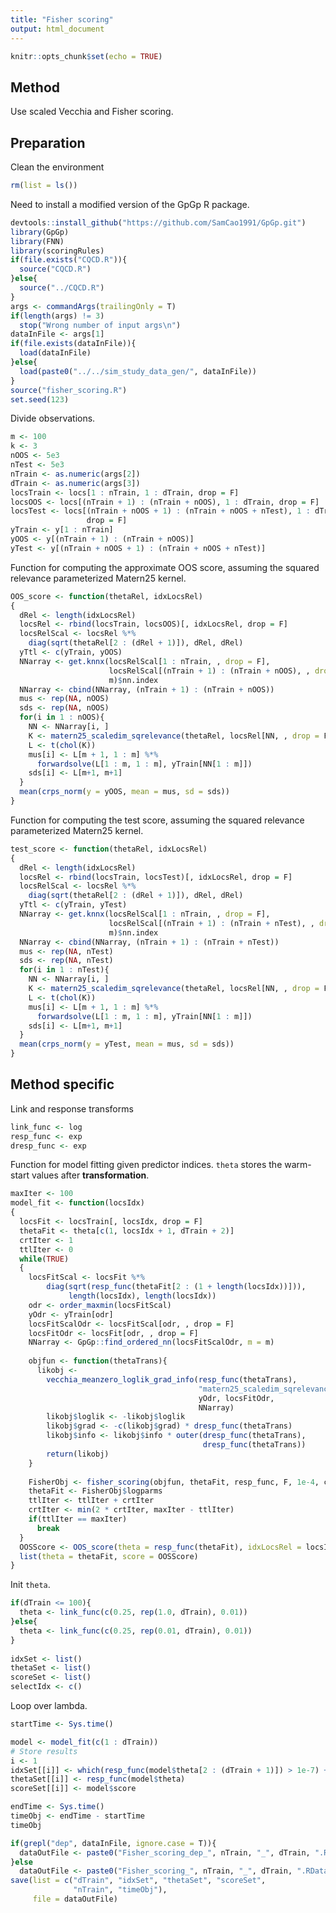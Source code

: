```yaml
---
title: "Fisher scoring"
output: html_document
---
```


```r
knitr::opts_chunk$set(echo = TRUE)
```

## Method 
Use scaled Vecchia and Fisher scoring. 

## Preparation
Clean the environment
```r
rm(list = ls())
```
Need to install a modified version of the GpGp R package.
```r
devtools::install_github("https://github.com/SamCao1991/GpGp.git")
library(GpGp)
library(FNN)
library(scoringRules)
if(file.exists("CQCD.R")){
  source("CQCD.R")
}else{
  source("../CQCD.R")
}
args <- commandArgs(trailingOnly = T)
if(length(args) != 3)
  stop("Wrong number of input args\n")
dataInFile <- args[1]
if(file.exists(dataInFile)){
  load(dataInFile)
}else{
  load(paste0("../../sim_study_data_gen/", dataInFile))
}
source("fisher_scoring.R")
set.seed(123)
```
Divide observations.
```r
m <- 100
k <- 3
nOOS <- 5e3
nTest <- 5e3
nTrain <- as.numeric(args[2])
dTrain <- as.numeric(args[3])
locsTrain <- locs[1 : nTrain, 1 : dTrain, drop = F]
locsOOS <- locs[(nTrain + 1) : (nTrain + nOOS), 1 : dTrain, drop = F]
locsTest <- locs[(nTrain + nOOS + 1) : (nTrain + nOOS + nTest), 1 : dTrain, 
                 drop = F]
yTrain <- y[1 : nTrain]
yOOS <- y[(nTrain + 1) : (nTrain + nOOS)]
yTest <- y[(nTrain + nOOS + 1) : (nTrain + nOOS + nTest)]
```
Function for computing the approximate OOS score, assuming the squared relevance parameterized Matern25 kernel.
```r
OOS_score <- function(thetaRel, idxLocsRel)
{
  dRel <- length(idxLocsRel)
  locsRel <- rbind(locsTrain, locsOOS)[, idxLocsRel, drop = F]
  locsRelScal <- locsRel %*% 
    diag(sqrt(thetaRel[2 : (dRel + 1)]), dRel, dRel)
  yTtl <- c(yTrain, yOOS)
  NNarray <- get.knnx(locsRelScal[1 : nTrain, , drop = F],
                      locsRelScal[(nTrain + 1) : (nTrain + nOOS), , drop = F], 
                      m)$nn.index
  NNarray <- cbind(NNarray, (nTrain + 1) : (nTrain + nOOS))
  mus <- rep(NA, nOOS)
  sds <- rep(NA, nOOS)
  for(i in 1 : nOOS){
    NN <- NNarray[i, ]
    K <- matern25_scaledim_sqrelevance(thetaRel, locsRel[NN, , drop = F])
    L <- t(chol(K))
    mus[i] <- L[m + 1, 1 : m] %*% 
      forwardsolve(L[1 : m, 1 : m], yTrain[NN[1 : m]])
    sds[i] <- L[m+1, m+1]
  }
  mean(crps_norm(y = yOOS, mean = mus, sd = sds))
}
```

Function for computing the test score, assuming the squared relevance parameterized Matern25 kernel.
```r
test_score <- function(thetaRel, idxLocsRel)
{
  dRel <- length(idxLocsRel)
  locsRel <- rbind(locsTrain, locsTest)[, idxLocsRel, drop = F]
  locsRelScal <- locsRel %*% 
    diag(sqrt(thetaRel[2 : (dRel + 1)]), dRel, dRel)
  yTtl <- c(yTrain, yTest)
  NNarray <- get.knnx(locsRelScal[1 : nTrain, , drop = F],
                      locsRelScal[(nTrain + 1) : (nTrain + nTest), , drop = F], 
                      m)$nn.index
  NNarray <- cbind(NNarray, (nTrain + 1) : (nTrain + nTest))
  mus <- rep(NA, nTest)
  sds <- rep(NA, nTest)
  for(i in 1 : nTest){
    NN <- NNarray[i, ]
    K <- matern25_scaledim_sqrelevance(thetaRel, locsRel[NN, , drop = F])
    L <- t(chol(K))
    mus[i] <- L[m + 1, 1 : m] %*% 
      forwardsolve(L[1 : m, 1 : m], yTrain[NN[1 : m]])
    sds[i] <- L[m+1, m+1]
  }
  mean(crps_norm(y = yTest, mean = mus, sd = sds))
}
```

## Method specific

Link and response transforms
```r
link_func <- log
resp_func <- exp
dresp_func <- exp
```
Function for model fitting given predictor indices. `theta` stores the warm-start values after **transformation**. 
```r
maxIter <- 100
model_fit <- function(locsIdx)
{
  locsFit <- locsTrain[, locsIdx, drop = F]
  thetaFit <- theta[c(1, locsIdx + 1, dTrain + 2)]
  crtIter <- 1
  ttlIter <- 0
  while(TRUE)
  {
    locsFitScal <- locsFit %*% 
        diag(sqrt(resp_func(thetaFit[2 : (1 + length(locsIdx))])), 
             length(locsIdx), length(locsIdx))
    odr <- order_maxmin(locsFitScal)
    yOdr <- yTrain[odr]
    locsFitScalOdr <- locsFitScal[odr, , drop = F]
    locsFitOdr <- locsFit[odr, , drop = F]
    NNarray <- GpGp::find_ordered_nn(locsFitScalOdr, m = m)
    
    objfun <- function(thetaTrans){
      likobj <- 
        vecchia_meanzero_loglik_grad_info(resp_func(thetaTrans), 
                                          "matern25_scaledim_sqrelevance",
                                          yOdr, locsFitOdr, 
                                          NNarray)
        likobj$loglik <- -likobj$loglik
        likobj$grad <- -c(likobj$grad) * dresp_func(thetaTrans)
        likobj$info <- likobj$info * outer(dresp_func(thetaTrans),
                                           dresp_func(thetaTrans))
        return(likobj)
    }
    
    FisherObj <- fisher_scoring(objfun, thetaFit, resp_func, F, 1e-4, crtIter)
    thetaFit <- FisherObj$logparms
    ttlIter <- ttlIter + crtIter
    crtIter <- min(2 * crtIter, maxIter - ttlIter)
    if(ttlIter == maxIter)
      break
  }
  OOSScore <- OOS_score(theta = resp_func(thetaFit), idxLocsRel = locsIdx)
  list(theta = thetaFit, score = OOSScore)
}
```

Init `theta`.
```r
if(dTrain <= 100){
  theta <- link_func(c(0.25, rep(1.0, dTrain), 0.01))
}else{
  theta <- link_func(c(0.25, rep(0.01, dTrain), 0.01))
}
  
idxSet <- list()
thetaSet <- list()
scoreSet <- list()
selectIdx <- c()
```
Loop over lambda.
```r
startTime <- Sys.time()

model <- model_fit(c(1 : dTrain))
# Store results
i <- 1
idxSet[[i]] <- which(resp_func(model$theta[2 : (dTrain + 1)]) > 1e-7) + 1
thetaSet[[i]] <- resp_func(model$theta)
scoreSet[[i]] <- model$score

endTime <- Sys.time()
timeObj <- endTime - startTime
timeObj
```

```r
if(grepl("dep", dataInFile, ignore.case = T)){
  dataOutFile <- paste0("Fisher_scoring_dep_", nTrain, "_", dTrain, ".RData")
}else
  dataOutFile <- paste0("Fisher_scoring_", nTrain, "_", dTrain, ".RData")
save(list = c("dTrain", "idxSet", "thetaSet", "scoreSet",
              "nTrain", "timeObj"), 
     file = dataOutFile)
```
